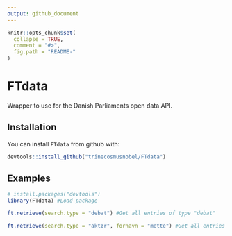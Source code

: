 ```yaml
---
output: github_document
---
```


```r
knitr::opts_chunk$set(
  collapse = TRUE,
  comment = "#>",
  fig.path = "README-"
)
```

# FTdata

Wrapper to use for the Danish Parliaments open data API.

## Installation

You can install `FTdata` from github with:

```r
devtools::install_github("trinecosmusnobel/FTdata")
```

## Examples

```r
# install.packages("devtools")
library(FTdata) #Load package

ft.retrieve(search.type = "debat") #Get all entries of type "debat"

ft.retrieve(search.type = "aktør", fornavn = "mette") #Get all entries of type "aktør" with first name "mette"

```
